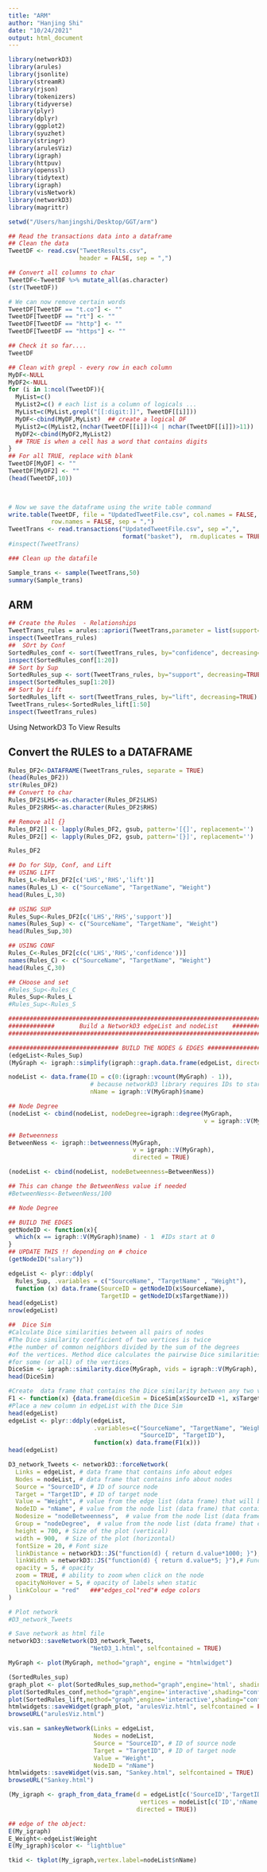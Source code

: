 ```yaml
---
title: "ARM"
author: "Hanjing Shi"
date: "10/24/2021"
output: html_document
---
```


```r
library(networkD3)
library(arules)
library(jsonlite)
library(streamR)
library(rjson)
library(tokenizers)
library(tidyverse)
library(plyr)
library(dplyr)
library(ggplot2)
library(syuzhet)
library(stringr)
library(arulesViz)
library(igraph)
library(httpuv)
library(openssl)
library(tidytext)
library(igraph)
library(visNetwork)
library(networkD3)
library(magrittr)
```


```r
setwd("/Users/hanjingshi/Desktop/GGT/arm")

## Read the transactions data into a dataframe
## Clean the data
TweetDF <- read.csv("TweetResults.csv", 
                    header = FALSE, sep = ",")

## Convert all columns to char 
TweetDF<-TweetDF %>% mutate_all(as.character)
(str(TweetDF))

```
```r
# We can now remove certain words
TweetDF[TweetDF == "t.co"] <- ""
TweetDF[TweetDF == "rt"] <- ""
TweetDF[TweetDF == "http"] <- ""
TweetDF[TweetDF == "https"] <- ""

## Check it so far....
TweetDF

## Clean with grepl - every row in each column
MyDF<-NULL
MyDF2<-NULL
for (i in 1:ncol(TweetDF)){
  MyList=c() 
  MyList2=c() # each list is a column of logicals ...
  MyList=c(MyList,grepl("[[:digit:]]", TweetDF[[i]]))
  MyDF<-cbind(MyDF,MyList)  ## create a logical DF
  MyList2=c(MyList2,(nchar(TweetDF[[i]])<4 | nchar(TweetDF[[i]])>11))
  MyDF2<-cbind(MyDF2,MyList2) 
  ## TRUE is when a cell has a word that contains digits
}
## For all TRUE, replace with blank
TweetDF[MyDF] <- ""
TweetDF[MyDF2] <- ""
(head(TweetDF,10))

 

# Now we save the dataframe using the write table command 
write.table(TweetDF, file = "UpdatedTweetFile.csv", col.names = FALSE, 
            row.names = FALSE, sep = ",")
TweetTrans <- read.transactions("UpdatedTweetFile.csv", sep =",", 
                                format("basket"),  rm.duplicates = TRUE)
#inspect(TweetTrans)

### Clean up the datafile

```
```r
Sample_trans <- sample(TweetTrans,50)
summary(Sample_trans)
```


## ARM
```r
## Create the Rules  - Relationships 
TweetTrans_rules = arules::apriori(TweetTrans,parameter = list(support=.005, conf=0.05, minlen=2))
inspect(TweetTrans_rules)
##  SOrt by Conf
SortedRules_conf <- sort(TweetTrans_rules, by="confidence", decreasing=TRUE)
inspect(SortedRules_conf[1:20])
## Sort by Sup
SortedRules_sup <- sort(TweetTrans_rules, by="support", decreasing=TRUE)
inspect(SortedRules_sup[1:20])
## Sort by Lift
SortedRules_lift <- sort(TweetTrans_rules, by="lift", decreasing=TRUE)
TweetTrans_rules<-SortedRules_lift[1:50]
inspect(TweetTrans_rules)   
```

########  Using NetworkD3 To View Results   ###########
#######################################################
## Convert the RULES to a DATAFRAME


```r
Rules_DF2<-DATAFRAME(TweetTrans_rules, separate = TRUE)
(head(Rules_DF2))
str(Rules_DF2)
## Convert to char
Rules_DF2$LHS<-as.character(Rules_DF2$LHS)
Rules_DF2$RHS<-as.character(Rules_DF2$RHS)

## Remove all {}
Rules_DF2[] <- lapply(Rules_DF2, gsub, pattern='[{]', replacement='')
Rules_DF2[] <- lapply(Rules_DF2, gsub, pattern='[}]', replacement='')

Rules_DF2

## Do for SUp, Conf, and Lift 
## USING LIFT
Rules_L<-Rules_DF2[c('LHS','RHS','lift')]
names(Rules_L) <- c("SourceName", "TargetName", "Weight")
head(Rules_L,30)

## USING SUP
Rules_Sup<-Rules_DF2[c('LHS','RHS','support')]
names(Rules_Sup) <- c("SourceName", "TargetName", "Weight")
head(Rules_Sup,30)

## USING CONF
Rules_C<-Rules_DF2[c(c('LHS','RHS','confidence'))]
names(Rules_C) <- c("SourceName", "TargetName", "Weight")
head(Rules_C,30)


```
```r
## CHoose and set
#Rules_Sup<-Rules_C
Rules_Sup<-Rules_L
#Rules_Sup<-Rules_S

```

```r
###########################################################################
#############       Build a NetworkD3 edgeList and nodeList    ############
###########################################################################

############################### BUILD THE NODES & EDGES ####################################
(edgeList<-Rules_Sup)
(MyGraph <- igraph::simplify(igraph::graph.data.frame(edgeList, directed=TRUE)))

nodeList <- data.frame(ID = c(0:(igraph::vcount(MyGraph) - 1)), 
                       # because networkD3 library requires IDs to start at 0
                       nName = igraph::V(MyGraph)$name)

## Node Degree
(nodeList <- cbind(nodeList, nodeDegree=igraph::degree(MyGraph, 
                                                       v = igraph::V(MyGraph), mode = "all")))

## Betweenness
BetweenNess <- igraph::betweenness(MyGraph, 
                                   v = igraph::V(MyGraph), 
                                   directed = TRUE) 

(nodeList <- cbind(nodeList, nodeBetweenness=BetweenNess))

## This can change the BetweenNess value if needed
#BetweenNess<-BetweenNess/100

## Node Degree

## BUILD THE EDGES 
getNodeID <- function(x){
  which(x == igraph::V(MyGraph)$name) - 1  #IDs start at 0
}
## UPDATE THIS !! depending on # choice
(getNodeID("salary")) 

edgeList <- plyr::ddply(
  Rules_Sup, .variables = c("SourceName", "TargetName" , "Weight"), 
  function (x) data.frame(SourceID = getNodeID(x$SourceName), 
                          TargetID = getNodeID(x$TargetName)))
head(edgeList)
nrow(edgeList)

##  Dice Sim 
#Calculate Dice similarities between all pairs of nodes
#The Dice similarity coefficient of two vertices is twice 
#the number of common neighbors divided by the sum of the degrees 
#of the vertices. Method dice calculates the pairwise Dice similarities 
#for some (or all) of the vertices. 
DiceSim <- igraph::similarity.dice(MyGraph, vids = igraph::V(MyGraph), mode = "all")
head(DiceSim)

#Create  data frame that contains the Dice similarity between any two vertices
F1 <- function(x) {data.frame(diceSim = DiceSim[x$SourceID +1, x$TargetID + 1])}
#Place a new column in edgeList with the Dice Sim
head(edgeList)
edgeList <- plyr::ddply(edgeList,
                        .variables=c("SourceName", "TargetName", "Weight", 
                                     "SourceID", "TargetID"), 
                        function(x) data.frame(F1(x)))
head(edgeList)

D3_network_Tweets <- networkD3::forceNetwork(
  Links = edgeList, # data frame that contains info about edges
  Nodes = nodeList, # data frame that contains info about nodes
  Source = "SourceID", # ID of source node 
  Target = "TargetID", # ID of target node
  Value = "Weight", # value from the edge list (data frame) that will be used to value/weight relationship amongst nodes
  NodeID = "nName", # value from the node list (data frame) that contains node description we want to use (e.g., node name)
  Nodesize = "nodeBetweenness",  # value from the node list (data frame) that contains value we want to use for a node size
  Group = "nodeDegree",  # value from the node list (data frame) that contains value we want to use for node color
  height = 700, # Size of the plot (vertical)
  width = 900,  # Size of the plot (horizontal)
  fontSize = 20, # Font size
  linkDistance = networkD3::JS("function(d) { return d.value*1000; }"), # Function to determine distance between any two nodes, uses variables already defined in forceNetwork function (not variables from a data frame)
  linkWidth = networkD3::JS("function(d) { return d.value*5; }"),# Function to determine link/edge thickness, uses variables already defined in forceNetwork function (not variables from a data frame)
  opacity = 5, # opacity
  zoom = TRUE, # ability to zoom when click on the node
  opacityNoHover = 5, # opacity of labels when static
  linkColour = "red"   ###"edges_col"red"# edge colors
) 

# Plot network
#D3_network_Tweets

# Save network as html file
networkD3::saveNetwork(D3_network_Tweets, 
                       "NetD3_1.html", selfcontained = TRUE)
```






```r
MyGraph <- plot(MyGraph, method="graph", engine = "htmlwidget")
```
```r
(SortedRules_sup)
graph_plot <- plot(SortedRules_sup,method="graph",engine='html', shading="confidence") 
plot(SortedRules_conf,method="graph",engine='interactive',shading="confidence") 
plot(SortedRules_lift,method="graph",engine='interactive',shading="confidence") 
htmlwidgets::saveWidget(graph_plot, "arulesViz.html", selfcontained = FALSE)
browseURL("arulesViz.html")
```

```r
vis.san = sankeyNetwork(Links = edgeList, 
                        Nodes = nodeList,
                        Source = "SourceID", # ID of source node 
                        Target = "TargetID", # ID of target node
                        Value = "Weight",
                        NodeID = "nName")
htmlwidgets::saveWidget(vis.san, "Sankey.html", selfcontained = TRUE)
browseURL("Sankey.html")
```

```r
(My_igraph <- graph_from_data_frame(d = edgeList[c('SourceID','TargetID')], 
                                     vertices = nodeList[c('ID','nName')], 
                                    directed = TRUE))

## edge of the object:
E(My_igraph)
E_Weight<-edgeList$Weight
E(My_igraph)$color <- "lightblue"

tkid <- tkplot(My_igraph,vertex.label=nodeList$nName) 

```



